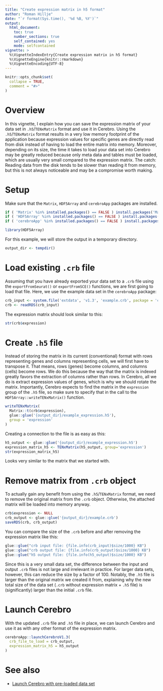 ```yaml
---
title: "Create expression matrix in h5 format"
author: "Roman Hillje"
date: "`r format(Sys.time(), '%d %B, %Y')`"
output:
  html_document:
    toc: true
    number_sections: true
    self_contained: yes
    mode: selfcontained
vignette: >
  %\VignetteIndexEntry{Create expression matrix in h5 format}
  %\VignetteEngine{knitr::rmarkdown}
  %\VignetteEncoding{UTF-8}
---
```


```r
knitr::opts_chunk$set(
  collapse = TRUE,
  comment = "#>"
)
```

# Overview

In this vignette, I explain how you can save the expression matrix of your data set in `.h5`/`TENxMatrix` format and use it in Cerebro.
Using the `.h5`/`TENxMatrix` format results in a very low memory footprint of the application because expression values for specific genes are directly read from disk instead of having to load the entire matrix into memory.
Moreover, depending on its size, the time it takes to load your data set into Cerebro may be greatly reduced because only meta data and tables must be loaded, which are usually very small compared to the expression matrix.
The catch: Reading data from the disk tends to be slower than reading it from memory, but this is not always noticeable and may be a compromise worth making.

# Setup

Make sure that the `Matrix`, `HDF5Array` and `cerebroApp` packages are installed.

```r
if ( 'Matrix' %in% installed.packages() == FALSE ) install.packages('Matrix')
if ( 'HDF5Array' %in% installed.packages() == FALSE ) install.packages('HDF5Array')
if ( 'cerebroApp' %in% installed.packages() == FALSE ) install.packages('cerebroApp')

library(HDF5Array)
```

For this example, we will store the output in a temporary directory.

```r
output_dir <- tempdir()
```

# Load existing `.crb` file

Assuming that you have already exported your data set to a `.crb` file using the `exportFromSeurat()` or `exportFromSCE()` functions, we are first going to load that file.
Here, we use the example data set in the `cerebroApp` package:

```r
crb_input <- system.file('extdata', 'v1.3', 'example.crb', package = 'cerebroApp')
crb <- readRDS(crb_input)
```

The expression matrix should look similar to this:

```r
str(crb$expression)
```

# Create `.h5` file

Instead of storing the matrix in its current (conventional) format with rows representing genes and columns representing cells, we will first have to transpose it.
That means, rows (genes) become columns, and columns (cells) become rows.
We do this because the way that the matrix is indexed greatly favors the extraction of columns rather than rows.
In Cerebro, all we do is extract expression values of genes, which is why we should rotate the matrix.
Importantly, Cerebro expects to find the matrix in the `expression` group of the `.h5` file, so make sure to specify that in the call to the `HDF5Array::writeTENxMatrix()` function.

```r
writeTENxMatrix(
  Matrix::t(crb$expression),
  glue::glue('{output_dir}/example_expression.h5'),
  group = 'expression'
)
```

Creating a connection to the file is as easy as this:

```r
h5_output <- glue::glue('{output_dir}/example_expression.h5')
expression_matrix_h5 <- TENxMatrix(h5_output, group='expression')
str(expression_matrix_h5)
```

Looks very similar to the matrix that we started with.

# Remove matrix from `.crb` object

To actually gain any benefit from using the `.h5`/`TENxMatrix` format, we need to remove the original matrix from the `.crb` object.
Otherwise, the attached matrix will be loaded into memory anyway.

```r
crb$expression <- NULL
crb_output <- glue::glue('{output_dir}/example.crb')
saveRDS(crb, crb_output)
```

You can compare the size of the `.crb` before and after removing the expression matrix like this:

```r
glue::glue("crb input file: {file.info(crb_input)$size/1000} KB")
glue::glue("crb output file: {file.info(crb_output)$size/1000} KB")
glue::glue("h5 output file: {file.info(h5_output)$size/1000} KB")
```

Since this is a very small data set, the difference between the input and output `.crb` files is not large and irrelevant in practice.
For larger data sets, however, this can reduce the size by a factor of 100.
Notably, the `.h5` file is larger than the original matrix we created it from, explaining why the new total size of the data set (`.crb` without expression matrix + `.h5` file) is (significantly) larger than the initial `.crb` file.

# Launch Cerebro

With the updated `.crb` file and `.h5` file in place, we can launch Cerebro and use it as with any other format of the expression matrix.

```r
cerebroApp::launchCerebroV1.3(
  crb_file_to_load = crb_output,
  expression_matrix_h5 = h5_output
)
```

# See also

* [Launch Cerebro with pre-loaded data set](launch_cerebro_with_pre-loaded_data_set.html)

